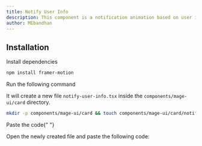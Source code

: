 ```yaml
---
title: Notify User Info
description: This component is a notification animation based on user information.
author: MEbandhan
---
```


<ComponentPreview name="card-notify-user-info--docs" />

## Installation

<Steps>
<Step>Install dependencies</Step>

```bash
npm install framer-motion
```

<Step>Run the following command</Step>

It will create a new file `notify-user-info.tsx` inside the `components/mage-ui/card` directory.

```bash
mkdir -p components/mage-ui/card && touch components/mage-ui/card/notify-user-info.tsx
```

<Step>Paste the code</Step>{" "}

Open the newly created file and paste the following code:

```jsx file=<rootDir>/mage-ui/card/notify-user-info.tsx

```

</Steps>
